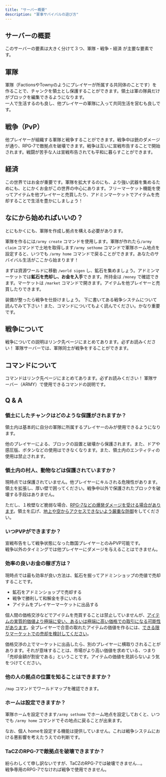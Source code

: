 ```yaml
---
title: "サーバー概要"
description: "軍事サバイバルの遊び方"
---
```


## サーバーの概要

このサーバーの要素は大きく分けて３つ、軍隊・戦争・経済 が主要な要素です。

## 軍隊

軍隊（FactionsやTownyのようにプレイヤーが所属する共同体のことです）を作ることで、チャンクを領土とし保護することができます。領土は軍の隊員だけがブロックを編集できるようになります。\
一人で生活するのも良し、他プレイヤーの軍隊に入って共同生活を営むも良しです。

## 戦争（PvP）

他プレイヤーが組織する軍隊と戦争することができます。戦争中は銃のダメージが通り、RPG-7で敵拠点を破壊できます。戦争は互いに宣戦布告することで開始されます。戦闘が苦手な人は宣戦布告されても平和に暮らすことができます。

## 経済

この世界ではお金が重要です。軍隊を拡大するのにも、より強い武器を集めるためにも、とにかくお金がこの世界の中心にあります。フリーマーケット機能を使ってアイテムを他プレイヤーと売買したり、アドミンマーケットでアイテムを売却することで生活を豊かにしましょう！

## なにから始めればいいの？

とにもかくにも、軍隊を作成し拠点を構える必要があります。

軍隊を作るには`/army create` コマンドを使用します。軍隊が作れたら`/army claim` コマンドで土地を取得します`/army sethome` コマンドで軍隊ホーム地点を設定すると、いつでも `/army home` コマンドで戻ることができます。あなたのサバイバル生活がここから始まります！

まずは資源ワールドに移動 `/world sigen` し、鉱石を集めましょう。アドミンマーケットでは**鉱石を売却し、お金を入手**できます。所持金は `/money` で確認できます。マーケットは `/market` コマンドで開きます。アイテムを他プレイヤーと売買したりできます。

装備が整ったら戦争を仕掛けましょう。 下に書いてある戦争システムについて読んでみて下さい！また、コマンドについてもよく読んでください。かなり重要です。

## 戦争について

<Tip>
  戦争についての説明はリンク先ページにまとめてあります。必ずお読みください！
</Tip>

<Card title="戦争システム" icon="swords" href="/servers/army/war">
  軍隊サーバーでは、軍隊同士が戦争をすることができます。
</Card>

## コマンドについて

<Tip>
  コマンドはリンク先ページにまとめてあります。必ずお読みください！
</Tip>

<Card title="軍隊サーバーコマンド" icon="square-terminal" href="https://docs.jdm-mc.com/servers/army/commands">
  軍隊サーバー（ARMY）で使用できるコマンドの説明です。
</Card>

## Q & A

### 領土にしたチャンクはどのような保護がされますか？

領土内は基本的に自分の軍隊に所属するプレイヤーのみが使用できるようになります。

他のプレイヤーによる、ブロックの設置と破壊から保護されます。また、ドアや感圧版、ボタンなどの使用はできなくなります。また、領土内のエンティティの使用は禁止されます。

### 領土内の村人、動物などは保護されていますか？

現時点では保護されていません。他プレイヤーにキルされる危険性があります。領土を拡張し、厚い壁で囲ってください。戦争中以外で保護されたブロックを破壊する手段はありません。

ただし、１枚壁など脆弱な場合、<u>RPG-7などの爆発ダメージを受ける場合があります</u>。領土を広げ、<u>地上や空からアクセスできないよう厳重な防御</u>をしてください。

### いつPVPができますか？

宣戦布告をして戦争状態になった敵国プレイヤーとのみPVP可能です。\
戦争以外のタイミングでは他プレイヤーにダメージを与えることはできません。

### 効率の良いお金の稼ぎ方は？

現時点では最も効率が良い方法は、鉱石を掘ってアドミンショップの売値で売却することです。

- 鉱石をアドミンショップで売却する
- 戦争で勝利して和解金を手にいれる
- アイテムをプレイヤーマーケットに出品する

個人間の価格交渉などでアイテムを売買することは禁止していませんが、<u>アイテムの実質的価値より極端に安い、あるいは極端に高い価格での取引になる可能性があります</u>。全プレイヤーで合意の取れたアイテムの価値を作るには、<u>できる限りマーケットでの売却を検討してください</u>。

価格交渉の上でマーケットに出品したら、別のプレイヤーに横取りされることがあります。それが意味することは、市場がより高い価値を求めている、つまり「売却金額が割安である」ということです。アイテムの価値を見誤らないよう気をつけてください。

### 他の人の拠点の位置を知ることはできますか？

`/map` コマンドでワールドマップを確認できます。

### ホームは設定できますか？

軍隊ホームを設定できます`/army sethome` でホーム地点を設定しておくと、いつでも `/army home` コマンドでその地点に戻ることが出来ます。

なお、個人 homeを設定する機能は提供していません。これは戦争システムにおける悪影響を考えたうえでの判断です。

### TaCZのRPG-7で敵拠点を破壊できますか？

紛らわしくて申し訳ないですが、TaCZのRPG-7では破壊できません...。\
戦争専用のRPG-7でなければ戦争で使用できません。